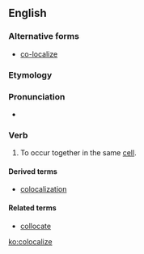 ==English==
===Alternative forms===
*[[co-localize]]
===Etymology===

{{suffix|colocal|ize}}
===Pronunciation===
*{{IPA|kɔˈloʊkəlaɪz}}

===Verb===
{{en-verb|colocaliz|ing}}

# {{biochemistry}} To occur together in the same [[cell]].

====Derived terms====
*[[colocalization]]
====Related terms====
*[[collocate]]

[[ko:colocalize]]